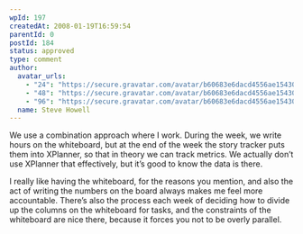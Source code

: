 ```yaml
---
wpId: 197
createdAt: 2008-01-19T16:59:54
parentId: 0
postId: 184
status: approved
type: comment
author:
  avatar_urls:
    - "24": "https://secure.gravatar.com/avatar/b60683e6dacd4556ae15430a7c9b6f13?s=24&d=mm&r=g"
    - "48": "https://secure.gravatar.com/avatar/b60683e6dacd4556ae15430a7c9b6f13?s=48&d=mm&r=g"
    - "96": "https://secure.gravatar.com/avatar/b60683e6dacd4556ae15430a7c9b6f13?s=96&d=mm&r=g"
  name: Steve Howell
---
```


We use a combination approach where I work. During the week, we write hours on the whiteboard, but at the end of the week the story tracker puts them into XPlanner, so that in theory we can track metrics. We actually don’t use XPlanner that effectively, but it’s good to know the data is there.

I really like having the whiteboard, for the reasons you mention, and also the act of writing the numbers on the board always makes me feel more accountable. There’s also the process each week of deciding how to divide up the columns on the whiteboard for tasks, and the constraints of the whiteboard are nice there, because it forces you not to be overly parallel.